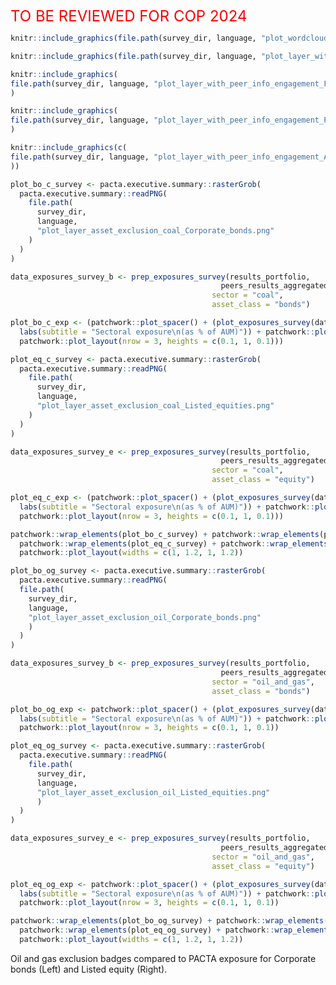 <span style="color:red"><font size="5">TO BE REVIEWED FOR COP 2024</font></span>

```{=latex}

\section{Climate Action Survey}

This section provides insights in the effectiveness of climate actions on an institutional level. The results base on the complementary qualitative climate action survey. The survey results are compared to peers and the quantitative results of this portfolio. Please note that survey answers were self-reported and not verified by 2DII, RMI, and WP.

\fbox{\begin{minipage}{\textwidth}
\textbf{Explanation on dart charts below:} The dart charts are a newly developed chart type that depicts your climate-relevant measures. Each circle represents one climate relevant measure and is colored in case the measure is in place. The level of effectiveness of the measures increases from the outer to the inner ring and with colour intensity. The more circles are filled from the outer to the inner circle, the more ambitious are your institution’s climate actions. For more information on the specific measures shown in the layers, please refer to the Annex. 
\end{minipage}
}

\begin{esbox}{Overview}[\engagementImage]

On the left hand side, you find the initiatives you are part of. The larger the font size, the more peers are part of it. In the middle, you see a dart chart indicating your climate strategy. On the right, you can see how many of your peers have all three climate strategies in place, which is considered as best practice.

\begin{center}
\begin{minipage}{0.4\textwidth}
```

```r
knitr::include_graphics(file.path(survey_dir, language, "plot_wordcloud.png"))
```

```{=latex}
\end{minipage}%
\hspace{0.15\textwidth}
\begin{minipage}{0.4\textwidth}
```


```r
knitr::include_graphics(file.path(survey_dir, language, "plot_layer_with_peer_info_climate_goals.png"))
```

```{=latex}

\end{minipage}%
\end{center}

(Left) Initiatives you (dark blue) and your peers (light blue) are part of. (Right) Your climate strategy badge compared and peer comparison.

\end{esbox}

\begin{esbox}{Investee engagement per sector}[\engagementImage]

Research shows that engagement is one of the most effective ways to improve climate goal alignment of companies invested through equity and bonds. Therefore, the engagement dart charts below show your engagement measures for three climate crucial sectors and thereby complement the previous alignment section. The text besides provides a comparison to the share of peers with best practice, i.e., the ones that have all layers covered.

\begin{center}
\begin{minipage}{0.3\textwidth}
```

```r
knitr::include_graphics(
file.path(survey_dir, language, "plot_layer_with_peer_info_engagement_Fossil_Fuels.png")
)
```

```{=latex}
\end{minipage}%
\begin{minipage}{0.3\textwidth}
```


```r
knitr::include_graphics(
file.path(survey_dir, language, "plot_layer_with_peer_info_engagement_Power.png")
)
```

```{=latex}
\end{minipage}%
\begin{minipage}{0.3\textwidth}
```


```r
knitr::include_graphics(c(
file.path(survey_dir, language, "plot_layer_with_peer_info_engagement_Automotive.png")
))
```

```{=latex}
\end{minipage}%

Engagement badges and peer comparison per sector. Left: Fossil Fuels, Middle: Automotive, Right: Power.

\end{center}

\end{esbox}

\begin{esbox}{Negative screening vs. fossil fuel PACTA exposure}[\engagementImage]

These charts compare the reported climate-aligned strategies to the exposure to coal mining and oil \& gas extraction. If exclusion strategies are applied at an institutional level, it is expected that exposure in these technologies will be zero or very low compared to the total portfolios peers.

\begin{center}
```

```r
plot_bo_c_survey <- pacta.executive.summary::rasterGrob(
  pacta.executive.summary::readPNG(
    file.path(
      survey_dir, 
      language, 
      "plot_layer_asset_exclusion_coal_Corporate_bonds.png"
    )
  )
)

data_exposures_survey_b <- prep_exposures_survey(results_portfolio,
                                               peers_results_aggregated,
                                             sector = "coal",
                                             asset_class = "bonds")

plot_bo_c_exp <- (patchwork::plot_spacer() + (plot_exposures_survey(data_exposures_survey_b) +
  labs(subtitle = "Sectoral exposure\n(as % of AUM)")) + patchwork::plot_spacer() +
  patchwork::plot_layout(nrow = 3, heights = c(0.1, 1, 0.1)))

plot_eq_c_survey <- pacta.executive.summary::rasterGrob(
  pacta.executive.summary::readPNG(
    file.path(
      survey_dir, 
      language, 
      "plot_layer_asset_exclusion_coal_Listed_equities.png"
    )
  )
)

data_exposures_survey_e <- prep_exposures_survey(results_portfolio, 
                                               peers_results_aggregated,
                                             sector = "coal",
                                             asset_class = "equity")

plot_eq_c_exp <- (patchwork::plot_spacer() + (plot_exposures_survey(data_exposures_survey_e) +
  labs(subtitle = "Sectoral exposure\n(as % of AUM)")) + patchwork::plot_spacer() +
  patchwork::plot_layout(nrow = 3, heights = c(0.1, 1, 0.1)))

patchwork::wrap_elements(plot_bo_c_survey) + patchwork::wrap_elements(plot_bo_c_exp) +
  patchwork::wrap_elements(plot_eq_c_survey) + patchwork::wrap_elements(plot_eq_c_exp) +
  patchwork::plot_layout(widths = c(1, 1.2, 1, 1.2))
```

```{=latex}

Coal exclusion badges compared to PACTA exposure for Corporate bonds (Left) and Listed equity (Right).

```


```r
plot_bo_og_survey <- pacta.executive.summary::rasterGrob(
  pacta.executive.summary::readPNG(
  file.path(
    survey_dir, 
    language, 
    "plot_layer_asset_exclusion_oil_Corporate_bonds.png"
    )
  )
)

data_exposures_survey_b <- prep_exposures_survey(results_portfolio, 
                                               peers_results_aggregated,
                                             sector = "oil_and_gas",
                                             asset_class = "bonds")

plot_bo_og_exp <- patchwork::plot_spacer() + (plot_exposures_survey(data_exposures_survey_b) +
  labs(subtitle = "Sectoral exposure\n(as % of AUM)")) + patchwork::plot_spacer() +
  patchwork::plot_layout(nrow = 3, heights = c(0.1, 1, 0.1))

plot_eq_og_survey <- pacta.executive.summary::rasterGrob(
  pacta.executive.summary::readPNG(
    file.path(
      survey_dir, 
      language, 
      "plot_layer_asset_exclusion_oil_Listed_equities.png"
      )
  )
)

data_exposures_survey_e <- prep_exposures_survey(results_portfolio, 
                                               peers_results_aggregated,
                                             sector = "oil_and_gas",
                                             asset_class = "equity")

plot_eq_og_exp <- patchwork::plot_spacer() + (plot_exposures_survey(data_exposures_survey_e) +
  labs(subtitle = "Sectoral exposure\n(as % of AUM)")) + patchwork::plot_spacer() +
  patchwork::plot_layout(nrow = 3, heights = c(0.1, 1, 0.1))

patchwork::wrap_elements(plot_bo_og_survey) + patchwork::wrap_elements(plot_bo_og_exp) +
  patchwork::wrap_elements(plot_eq_og_survey) + patchwork::wrap_elements(plot_eq_og_exp) +
  patchwork::plot_layout(widths = c(1, 1.2, 1, 1.2))
```

Oil and gas exclusion badges compared to PACTA exposure for Corporate bonds (Left) and Listed equity (Right).

```{=latex}
\end{center}
\end{esbox}
\newpage
```

